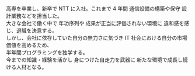 高専を卒業し、新卒で NTT に入社。これまで 4 年間 通信設備の構築や保守 設計業務などを担当した。  
大きな会社で働く中で 年功序列や 成果が正当に評価されない環境に 違和感を感じ、退職を決意する。  
しかし、会社に依存していた自分の無力さに気づき IT 社会における自分の市場価値を高めるため、  
半年間プログラミングを独学する。  
今までの知識・経験を活かし 身につけた自走力を武器に 新たな環境で成長し続ける人材となる。
